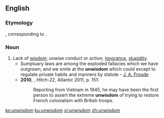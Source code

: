 ==English==

===Etymology===
{{etyl|ang|en}} {{m|ang|unwīsdōm}}, corresponding to {{prefix|un|wisdom|lang=en}}.

===Noun===
{{en-noun|~|unwisdoms}}

# Lack of [[wisdom]]; unwise conduct or action; [[ignorance]], [[stupidity]]. {{defdate|from 9th c.}}
#* Sumptuary laws are among the exploded fallacies which we have outgrown, and we smile at the '''unwisdom''' which could except to regulate private habits and manners by statute - [[w:James Anthony Froude|J. A. Froude]]
#* '''2010''', {{w|Christopher Hitchens}}, ''Hitch-22'', Atlantic 2011, p. 151:
#*: Reporting from Vietnam in 1945, he may have been the first person to assert the extreme '''unwisdom''' of trying to restore French colonialism with British troops.

[[ko:unwisdom]]
[[ku:unwisdom]]
[[vi:unwisdom]]
[[zh:unwisdom]]